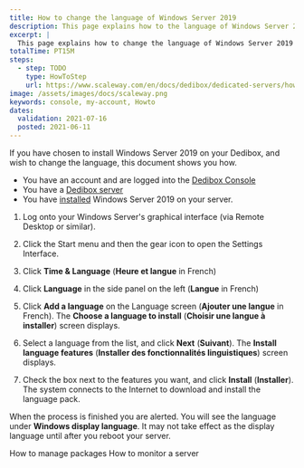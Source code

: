 ```yaml
---
title: How to change the language of Windows Server 2019
description: This page explains how to the language of Windows Server 2019
excerpt: |
  This page explains how to change the language of Windows Server 2019
totalTime: PT15M
steps:
  - step: TODO
    type: HowToStep
    url: https://www.scaleway.com/en/docs/dedibox/dedicated-servers/how-to/change-win-server-language
image: /assets/images/docs/scaleway.png
keywords: console, my-account, Howto
dates:
  validation: 2021-07-16
  posted: 2021-06-11
---
```


If you have chosen to install Windows Server 2019 on your Dedibox, and wish to change the language, this document shows you how.

<Message type="requirement">

  - You have an account and are logged into the [Dedibox Console](https://console.online.net)
  - You have a [Dedibox server](/dedibox/dedicated-servers/how-to/order-a-server)
  - You have [installed](/dedibox/dedicated-servers/how-to/install-a-server) Windows Server 2019 on your server.

</Message>

1. Log onto your Windows Server's graphical interface (via Remote Desktop or similar).

2. Click the Start menu and then the gear icon to open the Settings Interface.

3. Click **Time & Language** (**Heure et langue** in French)

4. Click **Language** in the side panel on the left (**Langue** in French)

5. Click **Add a language** on the Language screen (**Ajouter une langue** in French). The **Choose a language to install** (**Choisir une langue à installer**) screen displays.

6. Select a language from the list, and click **Next** (**Suivant**). The **Install language features** (**Installer des fonctionnalités linguistiques**) screen displays.

7. Check the box next to the features you want, and click **Install** (**Installer**). The system connects to the Internet to download and install the language pack. 

When the process is finished you are alerted. You will see the language under **Windows display language**. It may not take effect as the display language until after you reboot your server.

<Navigation title="See Also">
  <PreviousButton to="/dedibox/dedicated-servers/how-to/manage-packages/">How to manage packages</PreviousButton>
  <NextButton to="/dedibox/dedicated-servers/how-to/monitor-server/">How to monitor a server</NextButton>
</Navigation>

